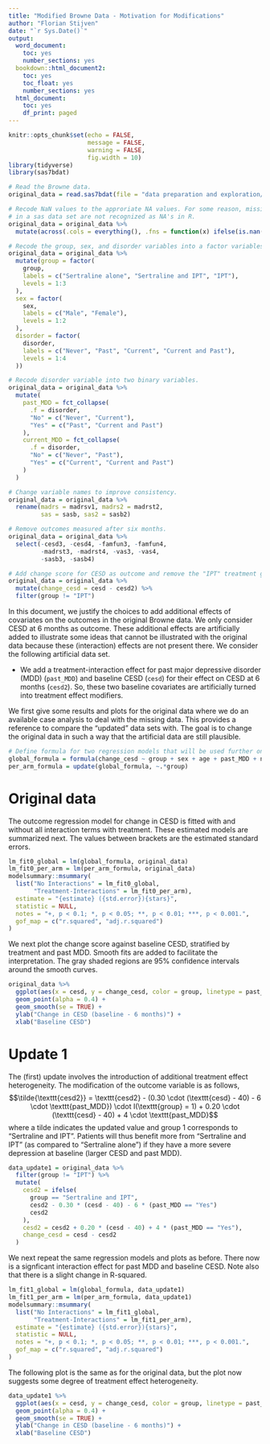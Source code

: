 ```yaml
---
title: "Modified Browne Data - Motivation for Modifications"
author: "Florian Stijven"
date: "`r Sys.Date()`"
output:
  word_document:
    toc: yes
    number_sections: yes
  bookdown::html_document2:
    toc: yes
    toc_float: yes
    number_sections: yes
  html_document:
    toc: yes
    df_print: paged
---
```


```r
knitr::opts_chunk$set(echo = FALSE,
                      message = FALSE,
                      warning = FALSE,
                      fig.width = 10)
library(tidyverse)
library(sas7bdat)
```


```r
# Read the Browne data.
original_data = read.sas7bdat(file = "data preparation and exploration/final.sas7bdat")

# Recode NaN values to the approriate NA values. For some reason, missing values
# in a sas data set are not recognized as NA's in R.
original_data = original_data %>%
  mutate(across(.cols = everything(), .fns = function(x) ifelse(is.nan(x), NA, x)))

# Recode the group, sex, and disorder variables into a factor variables.
original_data = original_data %>%
  mutate(group = factor(
    group,
    labels = c("Sertraline alone", "Sertraline and IPT", "IPT"),
    levels = 1:3
  ),
  sex = factor(
    sex,
    labels = c("Male", "Female"),
    levels = 1:2
  ),
  disorder = factor(
    disorder,
    labels = c("Never", "Past", "Current", "Current and Past"),
    levels = 1:4
  ))

# Recode disorder variable into two binary variables.
original_data = original_data %>%
  mutate(
    past_MDD = fct_collapse(
      .f = disorder,
      "No" = c("Never", "Current"),
      "Yes" = c("Past", "Current and Past")
    ),
    current_MDD = fct_collapse(
      .f = disorder,
      "No" = c("Never", "Past"),
      "Yes" = c("Current", "Current and Past")
    )
  )

# Change variable names to improve consistency.
original_data = original_data %>%
  rename(madrs = madrsv1, madrs2 = madrst2,
         sas = sasb, sas2 = sasb2)

# Remove outcomes measured after six months. 
original_data = original_data %>%
  select(-cesd3, -cesd4, -famfun3, -famfun4,
         -madrst3, -madrst4, -vas3, -vas4,
         -sasb3, -sasb4)

# Add change score for CESD as outcome and remove the "IPT" treatment group . 
original_data = original_data %>%
  mutate(change_cesd = cesd - cesd2) %>%
  filter(group != "IPT")

```

In this document, we justify the choices to add additional effects of covariates
on the outcomes in the original Browne data. We only consider CESD at 6 months as
outcome. These additional effects are artificially added to illustrate some
ideas that cannot be illustrated with the original data because these
(interaction) effects are not present there. We consider the following artificial data
set.

* We add a treatment-interaction effect for past major depressive disorder
(MDD) (`past_MDD`) and baseline CESD (`cesd`) for their effect on CESD at 6
months (`cesd2`). So, these two baseline covariates are artificially turned into
treatment effect modifiers.

We first give some results and plots for the original data where we do an
available case analysis to deal with the missing data. This provides a reference
to compare the "updated" data sets with. The goal is to change the original data
in such a way that the artificial data are still plausible. 

```r
# Define formula for two regression models that will be used further on.
global_formula = formula(change_cesd ~ group + sex + age + past_MDD + numchild + phealth + madrs + sas + famfun + cesd + vas)
per_arm_formula = update(global_formula, ~.*group)

```


# Original data


The outcome regression model for change in CESD is fitted with and without all
interaction terms with treatment. These estimated models are summarized next.
The values between brackets are the estimated standard errors.

```r
lm_fit0_global = lm(global_formula, original_data)
lm_fit0_per_arm = lm(per_arm_formula, original_data)
modelsummary::msummary(
  list("No Interactions" = lm_fit0_global,
       "Treatment-Interactions" = lm_fit0_per_arm),
  estimate = "{estimate} ({std.error}){stars}",
  statistic = NULL,
  notes = "+, p < 0.1; *, p < 0.05; **, p < 0.01; ***, p < 0.001.",
  gof_map = c("r.squared", "adj.r.squared")
)
```

We next plot the change score against baseline CESD, stratified by treatment and
past MDD. Smooth fits are added to facilitate the interpretation. The gray
shaded regions are 95% confidence intervals around the smooth curves. 

```r
original_data %>%
  ggplot(aes(x = cesd, y = change_cesd, color = group, linetype = past_MDD)) +
  geom_point(alpha = 0.4) + 
  geom_smooth(se = TRUE) +
  ylab("Change in CESD (baseline - 6 months)") +
  xlab("Baseline CESD")
```


# Update 1

The (first) update involves the introduction of additional treatment effect
heterogeneity. The modification of the outcome variable is as follows,
$$\tilde{\texttt{cesd2}} = \texttt{cesd2} - (0.30 \cdot (\texttt{cesd} - 40) - 6 \cdot \texttt{past_MDD}) \cdot I(\texttt{group} = 1) + 0.20 \cdot (\texttt{cesd} - 40) + 4 \cdot \texttt{past_MDD}$$
where a tilde indicates the updated value and group $1$ corresponds to
"Sertraline and IPT". Patients will thus benefit more from "Sertraline and IPT" (as
compared to "Sertraline alone") if they have a more severe depression at
baseline (larger CESD and past MDD).


```r
data_update1 = original_data %>%
  filter(group != "IPT") %>%
  mutate(
    cesd2 = ifelse(
      group == "Sertraline and IPT",
      cesd2 - 0.30 * (cesd - 40) - 6 * (past_MDD == "Yes")              ,
      cesd2
    ),
    cesd2 = cesd2 + 0.20 * (cesd - 40) + 4 * (past_MDD == "Yes"),
    change_cesd = cesd - cesd2
  )
```


We next repeat the same regression models and plots as before. There now is 
a signficant interaction effect for past MDD and baseline CESD. Note also that
there is a slight change in R-squared.

```r
lm_fit1_global = lm(global_formula, data_update1)
lm_fit1_per_arm = lm(per_arm_formula, data_update1)
modelsummary::msummary(
  list("No Interactions" = lm_fit1_global,
       "Treatment-Interactions" = lm_fit1_per_arm),
  estimate = "{estimate} ({std.error}){stars}",
  statistic = NULL,
  notes = "+, p < 0.1; *, p < 0.05; **, p < 0.01; ***, p < 0.001.",
  gof_map = c("r.squared", "adj.r.squared")
)
```

The following plot is the same as for the original data, but the plot now 
suggests some degree of treatment effect heterogeneity. 

```r
data_update1 %>%
  ggplot(aes(x = cesd, y = change_cesd, color = group, linetype = past_MDD)) +
  geom_point(alpha = 0.4) + 
  geom_smooth(se = TRUE) +
  ylab("Change in CESD (baseline - 6 months)") +
  xlab("Baseline CESD")
```

